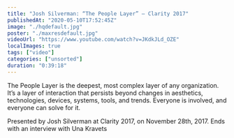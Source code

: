 ```yaml
---
title: "Josh Silverman: “The People Layer” — Clarity 2017"
publishedAt: "2020-05-10T17:52:45Z"
image: "./hqdefault.jpg"
poster: "./maxresdefault.jpg"
videoUrl: "https://www.youtube.com/watch?v=JKdkJLd_OZE"
localImages: true
tags: ["video"]
categories: ["unsorted"]
duration: "0:39:18"
---
```

The People Layer is the deepest, most complex layer of any organization. It’s a layer of interaction that persists beyond changes in aesthetics, technologies, devices, systems, tools, and trends. Everyone is involved, and everyone can solve for it.

Presented by Josh Silverman at Clarity 2017, on November 28th, 2017. Ends with an interview with Una Kravets
